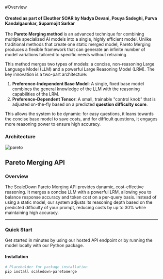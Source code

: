 #Overview
#### Created as part of Eleuther SOAR by Nadya Devani, Pouya Sadeghi, Purva Kandalgaonkar, Suparnojit Sarkar

The **Pareto Merging method** is an advanced technique for combining multiple specialized AI models into a single, highly efficient model. Unlike traditional methods that create one static merged model, Pareto Merging produces a flexible framework that can generate an infinite number of model variations tailored to specific needs without retraining.

This method merges two types of models: a concise, non-reasoning Large Language Model (LLM) and a powerful Large Reasoning Model (LRM). The key innovation is a two-part architecture:
1.  **Preference-Independent Base Model**: A single, fixed base model combines the general knowledge of the LLM with the reasoning capabilities of the LRM.
2.  **Preference-Dependent Tensor**: A small, trainable "control knob" that is adjusted on-the-fly based on a predicted **question difficulty score**.

This allows the system to be dynamic: for easy questions, it leans towards the concise base model to save costs, and for difficult questions, it engages more reasoning power to ensure high accuracy.

### Architecture
![pareto](/pictures/pareto.png)

## Pareto Merging API

### Overview
The ScaleDown Pareto Merging API provides dynamic, cost-effective reasoning. It merges a concise LLM with a powerful LRM, allowing you to balance response accuracy and token cost on a per-query basis. Instead of using a static model, our system adjusts its reasoning depth based on the predicted difficulty of your prompt, reducing costs by up to 30% while maintaining high accuracy.

---
### Quick Start
Get started in minutes by using our hosted API endpoint or by running the model locally with our Python package.

#### Installation
```bash
# Placeholder for package installation
pip install scaledown-paretomerge
